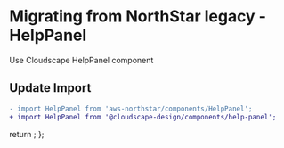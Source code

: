 
<Meta title="Migration/HelpPanel" />

# Migrating from NorthStar legacy - HelpPanel

Use <Link href='https://cloudscape.design/components/help-panel' target='_blank' external>Cloudscape HelpPanel component</Link>

## Update Import

```diff
- import HelpPanel from 'aws-northstar/components/HelpPanel';
+ import HelpPanel from '@cloudscape-design/components/help-panel';
```

  return <SyntaxHighlighter/>;
};